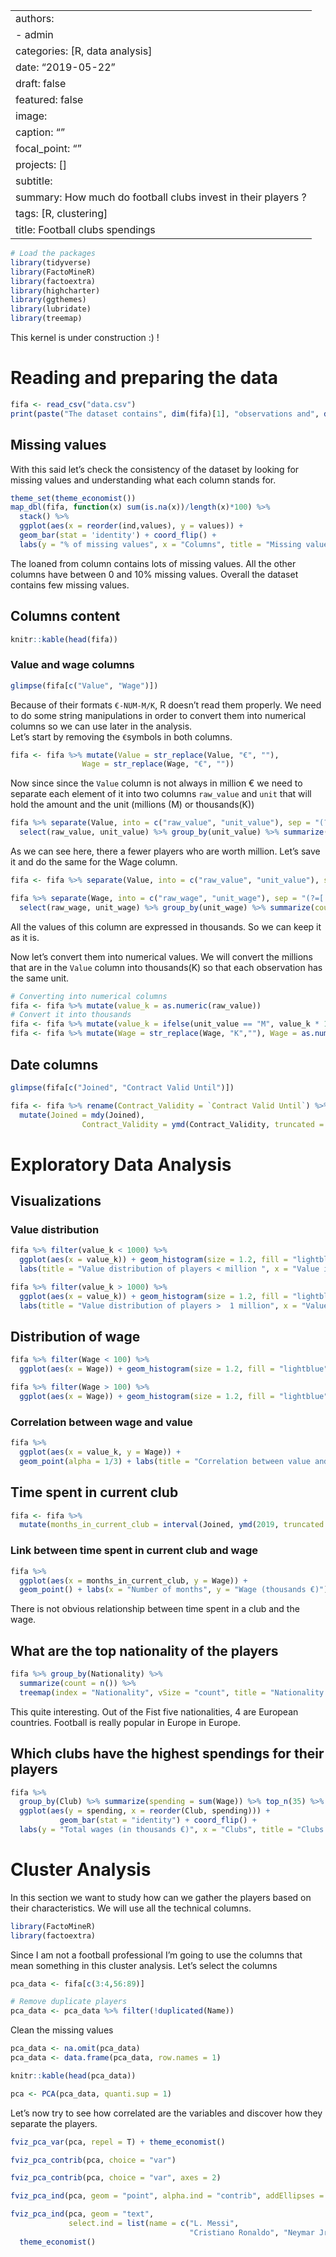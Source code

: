 ﻿---
authors:
- admin
categories: [R, data analysis]
date: "2019-05-22"
draft: false
featured: false
image:
  caption: ""
  focal_point: ""
projects: []
subtitle: 
summary: How much do football clubs invest in their players ?
tags: [R, clustering]
title: Football clubs spendings
---

```r
# Load the packages 
library(tidyverse)
library(FactoMineR)
library(factoextra)
library(highcharter)
library(ggthemes)
library(lubridate)
library(treemap)
```
This kernel is under construction :) !  

# Reading and preparing the data

```r
fifa <- read_csv("data.csv")
print(paste("The dataset contains", dim(fifa)[1], "observations and", dim(fifa)[2], "columns"))
```

## Missing values

With this said let's check the consistency of the dataset by looking for missing values and understanding what each column stands for.

```r
theme_set(theme_economist())
map_dbl(fifa, function(x) sum(is.na(x))/length(x)*100) %>%
  stack() %>%
  ggplot(aes(x = reorder(ind,values), y = values)) + 
  geom_bar(stat = 'identity') + coord_flip() +
  labs(y = "% of missing values", x = "Columns", title = "Missing values")
```

The loaned from column contains lots of missing values. All the other columns have between 0 and 10% missing values. Overall the dataset contains few missing values.

## Columns content

```r
knitr::kable(head(fifa))
```

### Value and wage columns 

```r
glimpse(fifa[c("Value", "Wage")])
```

Because of their formats `€-NUM-M/K`, R doesn't read them properly. We need to do some string manipulations in order to convert them into numerical columns so we can use later in the analysis.  
Let's start by removing the `€`symbols in both columns.

```r
fifa <- fifa %>% mutate(Value = str_replace(Value, "€", ""),
                Wage = str_replace(Wage, "€", ""))
```

Now since since the `Value` column is not always in million € we need to separate each element of it into two columns `raw_value` and `unit` that will hold the amount and the unit (millions (M) or thousands(K))

```r
fifa %>% separate(Value, into = c("raw_value", "unit_value"), sep = "(?=[:LETTER:])") %>%
  select(raw_value, unit_value) %>% group_by(unit_value) %>% summarize(count = n())
```

As we can see here, there a fewer players who are worth million. Let's save it and do the same for the Wage column.
```r
fifa <- fifa %>% separate(Value, into = c("raw_value", "unit_value"), sep = "(?=[:LETTER:])")
```


```r
fifa %>% separate(Wage, into = c("raw_wage", "unit_wage"), sep = "(?=[:LETTER:])") %>%
  select(raw_wage, unit_wage) %>% group_by(unit_wage) %>% summarize(count = n())
```

All the values of this column are expressed in thousands. So we can keep it as it is.  

Now let's convert them into numerical values. We will convert the millions that are in the `Value` column into thousands(K) so that each observation has the same unit.  

```r
# Converting into numerical columns
fifa <- fifa %>% mutate(value_k = as.numeric(raw_value)) 
# Convert it into thousands
fifa <- fifa %>% mutate(value_k = ifelse(unit_value == "M", value_k * 1000, value_k))
fifa <- fifa %>% mutate(Wage = str_replace(Wage, "K",""), Wage = as.numeric(Wage))
```

## Date columns

```r
glimpse(fifa[c("Joined", "Contract Valid Until")])
```
```r
fifa <- fifa %>% rename(Contract_Validity = `Contract Valid Until`) %>%
  mutate(Joined = mdy(Joined), 
                Contract_Validity = ymd(Contract_Validity, truncated = 2L))
```

# Exploratory Data Analysis

## Visualizations 
### Value distribution

```r
fifa %>% filter(value_k < 1000) %>%
  ggplot(aes(x = value_k)) + geom_histogram(size = 1.2, fill = "lightblue", color = 'black') +
  labs(title = "Value distribution of players < million ", x = "Value in K €")
```
```r
fifa %>% filter(value_k > 1000) %>%
  ggplot(aes(x = value_k)) + geom_histogram(size = 1.2, fill = "lightblue", color = 'black') +
  labs(title = "Value distribution of players >  1 million", x = "Value in €")
```

## Distribution of wage
```r
fifa %>% filter(Wage < 100) %>%
  ggplot(aes(x = Wage)) + geom_histogram(size = 1.2, fill = "lightblue", color = 'black') + labs(title = "Distribution of wage < 100k €")
```

```r
fifa %>% filter(Wage > 100) %>%
  ggplot(aes(x = Wage)) + geom_histogram(size = 1.2, fill = "lightblue", color = 'black') + labs(title = "Distribution of wage > 100k €")
```
### Correlation between wage and value

```r
fifa %>%
  ggplot(aes(x = value_k, y = Wage)) +
  geom_point(alpha = 1/3) + labs(title = "Correlation between value and wage", x = "Value (in thousands €)")
```

## Time spent in current club
```r
fifa <- fifa %>% 
  mutate(months_in_current_club = interval(Joined, ymd(2019, truncated = 2L))/months(1))
```

### Link between time spent in current club and wage
```r
fifa %>%
  ggplot(aes(x = months_in_current_club, y = Wage)) +
  geom_point() + labs(x = "Number of months", y = "Wage (thousands €)")
```

There is not obvious relationship between time spent in a club and the wage. 

## What are the top nationality of the players

```r
fifa %>% group_by(Nationality) %>%
  summarize(count = n()) %>%
  treemap(index = "Nationality", vSize = "count", title = "Nationality of players")
```

This quite interesting. Out of the Fist five nationalities, 4 are European countries. Football is really popular in Europe in Europe.

## Which clubs have the highest spendings for their players

```r
fifa %>%
  group_by(Club) %>% summarize(spending = sum(Wage)) %>% top_n(35) %>%
  ggplot(aes(y = spending, x = reorder(Club, spending))) + 
           geom_bar(stat = "identity") + coord_flip() + 
  labs(y = "Total wages (in thousands €)", x = "Clubs", title = "Clubs spendings in wages")
```

# Cluster Analysis

In this section we want to study how can we gather the players based on their characteristics. We will use all the technical columns.

```r
library(FactoMineR)
library(factoextra)
```

Since I am not a football professional I'm going to use the columns that mean something in this cluster analysis.
Let's select the columns


```r
pca_data <- fifa[c(3:4,56:89)]
```
```r
# Remove duplicate players
pca_data <- pca_data %>% filter(!duplicated(Name))
```

Clean the missing values

```r
pca_data <- na.omit(pca_data)
pca_data <- data.frame(pca_data, row.names = 1)
```

```r
knitr::kable(head(pca_data))
```


```r
pca <- PCA(pca_data, quanti.sup = 1)
```

Let's now try to see how correlated are the variables and discover how they separate the players.

```r
fviz_pca_var(pca, repel = T) + theme_economist()
```

```r
fviz_pca_contrib(pca, choice = "var")
```

```r
fviz_pca_contrib(pca, choice = "var", axes = 2)
```


```r
fviz_pca_ind(pca, geom = "point", alpha.ind = "contrib", addEllipses = T) + theme_economist()
```

```r
fviz_pca_ind(pca, geom = "text", 
             select.ind = list(name = c("L. Messi", 
                                        "Cristiano Ronaldo", "Neymar Jr", "E. Hazard"))) + 
  theme_economist()
```

